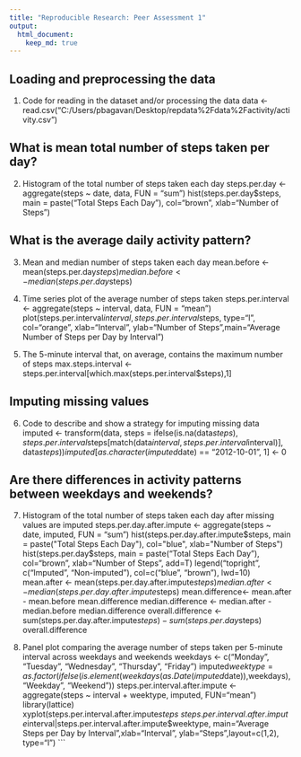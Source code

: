 ```yaml
---
title: "Reproducible Research: Peer Assessment 1"
output: 
  html_document:
    keep_md: true
---
```



## Loading and preprocessing the data

1. Code for reading in the dataset and/or processing the data
data <- read.csv("C:/Users/pbagavan/Desktop/repdata%2Fdata%2Factivity/activity.csv")


## What is mean total number of steps taken per day?

2. Histogram of the total number of steps taken each day
steps.per.day <- aggregate(steps ~ date, data, FUN = "sum")
hist(steps.per.day$steps, main = paste("Total Steps Each Day"), col="brown", xlab="Number of Steps")



## What is the average daily activity pattern?

3. Mean and median number of steps taken each day
mean.before <- mean(steps.per.day$steps)
median.before <- median(steps.per.day$steps)

4. Time series plot of the average number of steps taken
steps.per.interval <- aggregate(steps ~ interval, data, FUN = "mean")
plot(steps.per.interval$interval,steps.per.interval$steps, type="l", col="orange", xlab="Interval", ylab="Number of Steps",main="Average Number of Steps per Day by Interval")

5. The 5-minute interval that, on average, contains the maximum number of steps
max.steps.interval <- steps.per.interval[which.max(steps.per.interval$steps),1]


## Imputing missing values
6. Code to describe and show a strategy for imputing missing data
imputed <- transform(data, steps = ifelse(is.na(data$steps), steps.per.interval$steps[match(data$interval, steps.per.interval$interval)], data$steps))
imputed[as.character(imputed$date) == "2012-10-01", 1] <- 0


## Are there differences in activity patterns between weekdays and weekends?
7. Histogram of the total number of steps taken each day after missing values are imputed
steps.per.day.after.impute <- aggregate(steps ~ date, imputed, FUN = "sum")
hist(steps.per.day.after.impute$steps, main = paste("Total Steps Each Day"), col="blue", xlab="Number of Steps")
hist(steps.per.day$steps, main = paste("Total Steps Each Day"), col="brown", xlab="Number of Steps", add=T)
legend("topright", c("Imputed", "Non-imputed"), col=c("blue", "brown"), lwd=10)
mean.after <- mean(steps.per.day.after.impute$steps)
median.after <- median(steps.per.day.after.impute$steps)
mean.difference<- mean.after - mean.before
mean.difference
median.difference <- median.after - median.before
median.difference
overall.difference <- sum(steps.per.day.after.impute$steps) - sum(steps.per.day$steps)
overall.difference

8. Panel plot comparing the average number of steps taken per 5-minute interval across weekdays and weekends
weekdays <- c("Monday", "Tuesday", "Wednesday", "Thursday", 
              "Friday")
imputed$weektype = as.factor(ifelse(is.element(weekdays(as.Date(imputed$date)),weekdays), "Weekday", "Weekend"))
steps.per.interval.after.impute <- aggregate(steps ~ interval + weektype, imputed, FUN="mean")
library(lattice)
xyplot(steps.per.interval.after.impute$steps ~ steps.per.interval.after.impute$interval|steps.per.interval.after.impute$weektype, main="Average Steps per Day by Interval",xlab="Interval", ylab="Steps",layout=c(1,2), type="l")
```
